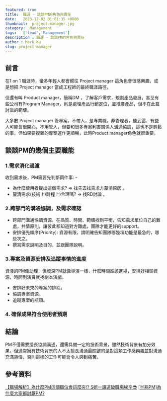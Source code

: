 ```yaml
---
featured: true
title:  職涯 - 談談PM的角色與責任
date:   2023-12-02 01:01:35 +0800
thumbnail:  project-manager.jpg
category:  Management
tags:   ['lead','Management']
description : 職涯 - 談談PM的角色與責任
author : Mark Ku
slug: project-manager
---
```


## 前言

在1 on 1 職涯時，蠻多年輕人都會嚮往 Project manager 這角色會很感興趣，或是想把 Project manager 當成工程師的最終職涯路徑。  

但還有叫 Product manager，簡稱DM ，了解客戶需求，規劃產品發展，甚至有些公司有Program Manager，則是處理產品行銷定位，並推廣產品，但不在此篇討論的範疇。  

大多數 Project manager 管專案，不帶人，是專業職，非管理者，聽到這，有些人可能會很開心，不用管人，但要和很多專案利害關係人溝通協調，這也不是輕鬆的事，但如果要複雜的專案運作更順暢，此時Product manager角色就很重要。  

## 談談PM的幾個主要職能
### 1.需求消化過濾
收到需求後，PM需要先判斷兩件事: - 
- 為什麼使用者提出這個需求? => 找先去找需求方釐清原因 。
- 釐清需求(技術上/時程上)合理嗎? => 找RD討論 。

### 2.跨部門的溝通協調，及需求確認
- 跨部門溝通協調資源，在品質、時間、範疇找到平衡，告知需求單位自己的難處，共情原則，讓彼此都知道對方難處，團隊才能更好的support。
- 安排優先順序(Priority): 資源有限，請明確告知團隊哪幾項功能是最急的，哪些次之。
- 撰寫需求說明及目的，並跟團隊說明。

### 3.專案及資源安排及追蹤事情的進度
資淺的PM像助理，但資深PM就像導演一樣，什麼時間誰該進場，安排好相關資源，時間到演員就找劇本演戲。
- 安排好未來的專案的排程。
- 協調專案資源。
- 追蹤專案的瓶頸。

### 4. 確保成果符合使用者預期

## 結論
PM不僅需要擅長協調溝通，還需具備一定的技術背景，雖然技術背景有加分效果，但通常擁有技術背景的人不太擅長溝通最關鍵的是對這類工作感興趣並對溝通充滿熱情，否則這樣的工作可能會令人感到痛苦。

## 參考資料
[【職場解析】為什麼PM這個職位會這麼夯⁉️ S姐一語道破職場秘辛😎](https://www.dcard.tw/f/job/p/239892893)
[[半熟PM]為什麼大家都討厭PM?](https://www.dcard.tw/f/job/p/239892893)
